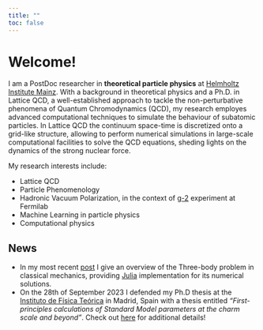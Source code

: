 ```yaml
---
title: ""
toc: false
---
```

# Welcome!

I am a PostDoc researcher in **theoretical particle physics** at [Helmholtz Institute Mainz](https://www.hi-mainz.de). With a background in theoretical physics and a Ph.D. in Lattice QCD, a well-established approach to tackle the non-perturbative phenomena of Quantum Chromodynamics (QCD), my research employes advanced computational techniques to simulate the behaviour of subatomic particles. In Lattice QCD the continuum space-time is discretized  onto a grid-like structure, allowing to perform numerical simulations in large-scale computational facilities to solve the QCD equations, sheding lights on the dynamics of the strong nuclear force.

My research interests include: 

- Lattice QCD
- Particle Phenomenology  
- Hadronic Vacuum Polarization, in the context of [g-2](https://muon-g-2.fnal.gov) experiment at Fermilab
- Machine Learning in particle physics
- Computational physics



## News

- In my most recent [post](/blog/articles/three-bodies-problem/index.qmd) I give an overview of the Three-body problem in classical mechanics, providing [Julia](https://julialang.org) implementation for its numerical solutions. 
- On the 28th of September 2023 I defended my Ph.D thesis at the [Instituto de Física Teórica](https://www.ift.uam-csic.es/en) in Madrid, Spain with a thesis entitled *"First-principles calculations of Standard Model parameters at the charm scale and beyond"*. Check out [here](https://www.ift.uam-csic.es/en/events/first-principles-calculations-standard-model-parameters-charm-scale-and-beyond) for additional details!
